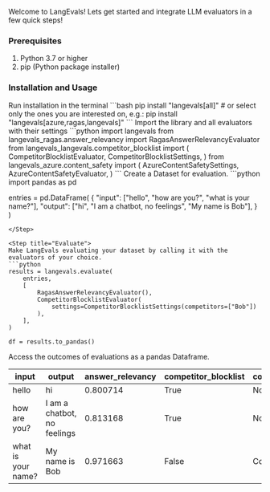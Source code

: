 Welcome to LangEvals! Lets get started and integrate LLM evaluators in a few quick steps! 

### Prerequisites

1. Python 3.7 or higher
2. pip (Python package installer)

### Installation and Usage

<Steps>

<Step title="Install LangEvals">
Run installation in the terminal
```bash 
pip install "langevals[all]"
# or select only the ones you are interested on, e.g.:
pip install "langevals[azure,ragas,langevals]"
```
</Step>

<Step title="Import in your file">
Import the library and all evaluators with their settings
```python 
import langevals
from langevals_ragas.answer_relevancy import RagasAnswerRelevancyEvaluator
from langevals_langevals.competitor_blocklist import (
    CompetitorBlocklistEvaluator,
    CompetitorBlocklistSettings,
)
from langevals_azure.content_safety import ( 
    AzureContentSafetySettings, 
    AzureContentSafetyEvaluator,
)
```
</Step>

<Step title="Create a Dataset">
Create a Dataset for evaluation.
```python
import pandas as pd

entries = pd.DataFrame(
    {
        "input": ["hello", "how are you?", "what is your name?"],
        "output": ["hi", "I am a chatbot, no feelings", "My name is Bob"],
    }
)
```
</Step>

<Step title="Evaluate">
Make LangEvals evaluating your dataset by calling it with the evaluators of your choice.
```python
results = langevals.evaluate(
    entries,
    [
        RagasAnswerRelevancyEvaluator(),
        CompetitorBlocklistEvaluator(
            settings=CompetitorBlocklistSettings(competitors=["Bob"])
        ),
    ],
)

df = results.to_pandas()

```
</Step>

<Step title="Explore the Results">
Access the outcomes of evaluations as a pandas Dataframe.

| input              | output                      | answer_relevancy | competitor_blocklist | competitor_blocklist_details |
| ------------------ | --------------------------- | ---------------- | -------------------- | ---------------------------- |
| hello              | hi                          | 0.800714         | True                 | None                         |
| how are you?       | I am a chatbot, no feelings | 0.813168         | True                 | None                         |
| what is your name? | My name is Bob              | 0.971663         | False                | Competitors mentioned: Bob   |


</Step>

</Steps>


